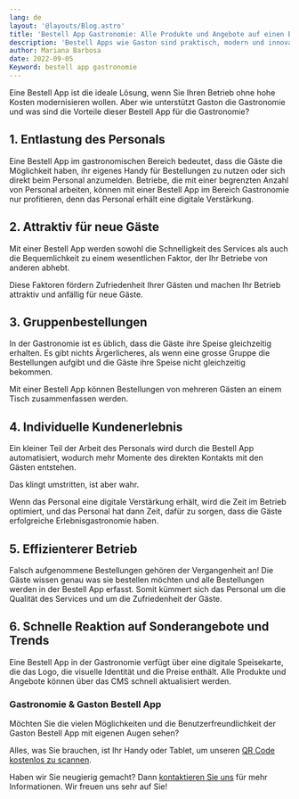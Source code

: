 ```yaml
---
lang: de
layout: '@layouts/Blog.astro'
title: 'Bestell App Gastronomie: Alle Produkte und Angebote auf einen Blick'
description: 'Bestell Apps wie Gaston sind praktisch, modern und innovativ für die Gastronomie. Ob zur Lieferung, zur Abholung oder direkt vor Ort am Tisch.'
author: Mariana Barbosa
date: 2022-09-05
Keyword: bestell app gastronomie
---
```


Eine Bestell App ist die ideale Lösung, wenn Sie Ihren Betrieb ohne hohe Kosten modernisieren wollen. Aber wie unterstützt Gaston die Gastronomie und was sind die Vorteile dieser Bestell App für die Gastronomie?

## 1. Entlastung des Personals

Eine Bestell App im gastronomischen Bereich bedeutet, dass die Gäste die Möglichkeit haben, ihr eigenes Handy für Bestellungen zu nutzen oder sich direkt beim Personal anzumelden. Betriebe, die mit einer begrenzten Anzahl von Personal arbeiten, können mit einer Bestell App im Bereich Gastronomie nur profitieren, denn das Personal erhält eine digitale Verstärkung. 

## 2. Attraktiv für neue Gäste

Mit einer Bestell App werden sowohl die Schnelligkeit des Services als auch die Bequemlichkeit zu einem wesentlichen Faktor, der Ihr Betriebe von anderen abhebt. 

Diese Faktoren fördern Zufriedenheit Ihrer Gästen und machen Ihr Betrieb attraktiv und anfällig für neue Gäste.

## 3. Gruppenbestellungen

In der Gastronomie ist es üblich, dass die Gäste ihre Speise gleichzeitig erhalten. Es gibt nichts Ärgerlicheres, als wenn eine grosse Gruppe die Bestellungen aufgibt und die Gäste ihre Speise nicht gleichzeitig bekommen. 

Mit einer Bestell App können Bestellungen von mehreren Gästen an einem Tisch zusammenfassen werden.

## 4. Individuelle Kundenerlebnis

Ein kleiner Teil der Arbeit des Personals wird durch die Bestell App automatisiert, wodurch mehr Momente des direkten Kontakts mit den Gästen entstehen.

Das klingt umstritten, ist aber wahr.

Wenn das Personal eine digitale Verstärkung erhält, wird die Zeit im Betrieb optimiert, und das Personal hat dann Zeit, dafür zu sorgen, dass die Gäste erfolgreiche Erlebnisgastronomie haben.

## 5. Effizienterer Betrieb

Falsch aufgenommene Bestellungen gehören der Vergangenheit an! Die Gäste wissen genau was sie bestellen möchten und alle Bestellungen werden in der Bestell App erfasst. Somit kümmert sich das Personal um die Qualität des Services und um die Zufriedenheit der Gäste.

## 6. Schnelle Reaktion auf Sonderangebote und Trends

Eine Bestell App in der Gastronomie verfügt über eine digitale Speisekarte, die das Logo, die visuelle Identität und die Preise enthält. Alle Produkte und Angebote können über das CMS schnell aktualisiert werden.

### Gastronomie & Gaston Bestell App

Möchten Sie die vielen Möglichkeiten und die Benutzerfreundlichkeit der Gaston Bestell App mit eigenen Augen sehen?

Alles, was Sie brauchen, ist Ihr Handy oder Tablet, um unseren [QR Code kostenlos zu scannen](/de/demo). 

Haben wir Sie neugierig gemacht? Dann [kontaktieren Sie uns](/de/kontakt) für mehr Informationen. Wir freuen uns sehr auf Sie!


